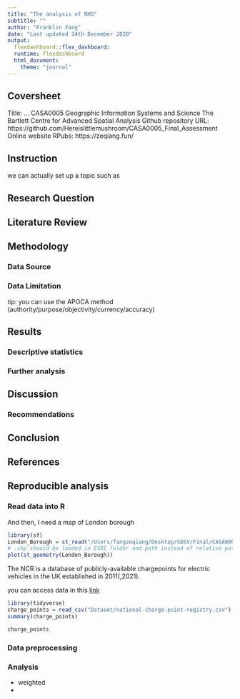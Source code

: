 ```yaml
---
title: "The analysis of NHS"
subtitle: ""
author: "Franklin Fang"
date: "Last updated 24th December 2020"
output:
  flexdashboard::flex_dashboard:
  runtime: flexdashboard  
  html_document:
    theme: "journal"  
---
```


## Coversheet

  Title: ...
  CASA0005 Geographic Information Systems and Science
  The Bartlett Centre for Advanced Spatial Analysis
  Github repository URL: https://github.com/Hereislittlemushroom/CASA0005_Final_Assessment
  Online website RPubs: https://zeqiang.fun/

## Instruction

we can actually set up a topic such as 

## Research Question

## Literature Review

## Methodology

### Data Source

### Data Limitation

tip: you can use the APOCA method (authority/purpose/objectivity/currency/accuracy)

## Results

### Descriptive statistics

### Further analysis

## Discussion

### Recommendations

## Conclusion

## References

## Reproducible analysis

### Read data into R

And then, I need a map of London borough
```r
library(sf)
London_Borough = st_read("/Users/fangzeqiang/Desktop/SDSV/Final/CASA0005_Final_Assessment/Dataset/statistical-gis-boundaries-london/ESRI/London_Borough_Excluding_MHW.shp")
# .shp should be loaded in ESRI folder and path instead of relative path!
plot(st_geometry(London_Borough))
```
The NCR is a database of publicly-available chargepoints for electric vehicles in the UK established in 2011(,2021).

you can access data in this
[link](https://www.gov.uk/guidance/find-and-use-data-on-public-electric-vehicle-chargepoints#accessing-data-on-ncv)
```r
library(tidyverse)
charge_points = read_csv("Dataset/national-charge-point-registry.csv")
summary(charge_points)
```
```r
charge_points
```

### Data preprocessing

### Analysis

- weighted 
- 

### 